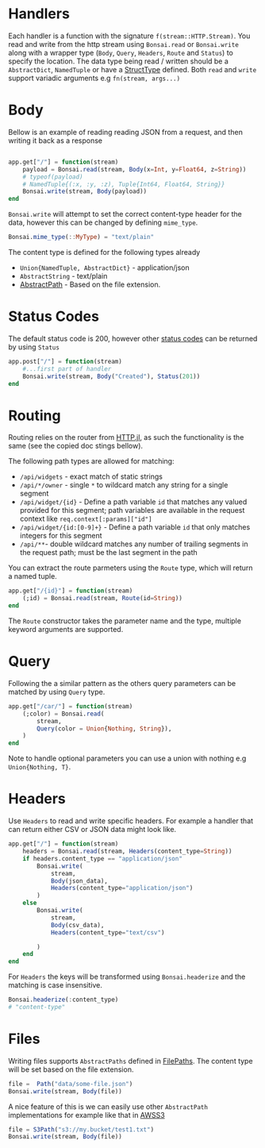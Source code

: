 # Handlers

Each handler is a function with the signature `f(stream::HTTP.Stream)`.
You read and write from the http stream using `Bonsai.read` or `Bonsai.write` along with a wrapper type (`Body`, `Query`, `Headers`, `Route` and `Status`) to specify the location. The data type being read / written should be a `AbstractDict`, `NamedTuple` or have a [StructType](https://juliadata.github.io/StructTypes.jl/stable/) defined. Both `read` and `write` support variadic arguments e.g `fn(stream, args...)`

# Body

Bellow is an example of reading reading JSON from a request, and then writing it back as a response

```julia

app.get["/"] = function(stream)
    payload = Bonsai.read(stream, Body(x=Int, y=Float64, z=String))
    # typeof(payload)
    # NamedTuple{(:x, :y, :z), Tuple{Int64, Float64, String}}
	Bonsai.write(stream, Body(payload))
end
```

`Bonsai.write` will attempt to set the correct content-type header for the data, however this can be changed by defining `mime_type`.

```julia
Bonsai.mime_type(::MyType) = "text/plain"
```

The content type is defined for the following types already

* `Union{NamedTuple, AbstractDict}` - application/json
* `AbstractString` - text/plain
* [AbstractPath](https://github.com/rofinn/FilePaths.jl) - Based on the file extension.

# Status Codes

The default status code is 200, however other [status codes](https://developer.mozilla.org/en-US/docs/Web/HTTP/Status) can be returned by using `Status`

```julia
app.post["/"] = function(stream)
    #...first part of handler
	Bonsai.write(stream, Body("Created"), Status(201))
end
```

# Routing

Routing relies on the router from [HTTP.jl](https://juliaweb.github.io/HTTP.jl/stable/server/#HTTP.Router), as such the functionality is the same (see the copied doc stings bellow).

The following path types are allowed for matching:

* `/api/widgets` - exact match of static strings
* `/api/*/owner` - single `*` to wildcard match any string for a single segment
* `/api/widget/{id}` - Define a path variable `id` that matches any valued provided for this segment; path variables are available in the request context like `req.context[:params]["id"]`
* `/api/widget/{id:[0-9]+}` - Define a path variable `id` that only matches integers for this segment
* `/api/**`- double wildcard matches any number of trailing segments in the request path; must be the last segment in the path


You can extract the route parmeters using the `Route` type, which will return a named tuple. 

```julia
app.get["/{id}"] = function(stream)
	(;id) = Bonsai.read(stream, Route(id=String))
end
```

The `Route` constructor takes the parameter name and the type, multiple keyword arguments are supported.

# Query 

Following the a similar pattern as the others query parameters can be matched by using `Query` type.

```julia
app.get["/car/"] = function(stream)
    (;color) = Bonsai.read(
    	stream, 
        Query(color = Union{Nothing, String}),
    )
end
```

Note to handle optional parameters you can use a union with nothing e.g `Union{Nothing, T}`. 

# Headers

Use `Headers` to read and write specific headers. For example a handler that can return either CSV or JSON data might look like.

```julia
app.get["/"] = function(stream)
    headers = Bonsai.read(stream, Headers(content_type=String))
    if headers.content_type == "application/json"
        Bonsai.write(
            stream, 
            Body(json_data),
            Headers(content_type="application/json")
        )
    else
        Bonsai.write(
            stream, 
            Body(csv_data),
            Headers(content_type="text/csv")

        )
    end
end
```

For `Headers` the keys will be transformed using `Bonsai.headerize` and 
the matching is case insensitive.

```julia
Bonsai.headerize(:content_type)
# "content-type"
```

# Files

Writing files supports `AbstractPaths` defined in [FilePaths](https://github.com/rofinn/FilePaths.jl). The content type will be set based on the file extension.

```julia
file =  Path("data/some-file.json")
Bonsai.write(stream, Body(file))
```

A nice feature of this is we can easily use other `AbstractPath` implementations for example like that in [AWSS3](https://github.com/JuliaCloud/AWSS3.jl)

```julia
file = S3Path("s3://my.bucket/test1.txt") 
Bonsai.write(stream, Body(file))
```

